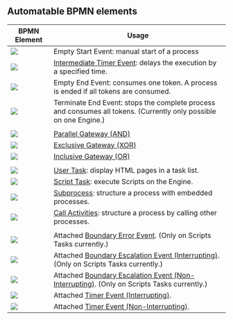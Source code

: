 ## Automatable BPMN elements

| BPMN Element                                                        | Usage                                                                                                              |
| ------------------------------------------------------------------- | ------------------------------------------------------------------------------------------------------------------ |
| ![](/images/bpmn/icons-black/EventStartEmpty.svg)                   | Empty Start Event: manual start of a process                                                                       |
| ![](/images/bpmn/icons-black/EventIntermediateTimer.svg)            | [Intermediate Timer Event](bpmn-timer): delays the execution by a specified time.                                  |
| ![](/images/bpmn/icons-black/EventEndEmpty.svg)                     | Empty End Event: consumes one token. A process is ended if all tokens are consumed.                                |
| ![](/images/bpmn/icons-black/EventEndTerminate.svg)                 | Terminate End Event: stops the complete process and consumes all tokens. (Currently only possible on one Engine.)  |
|                                                                     |
| ![](/images/bpmn/icons-black/GatewayParallel.svg)                   | [Parallel Gateway (AND)](bpmn-gateways#and-gateway)                                                                |
| ![](/images/bpmn/icons-black/GatewayExclusive.svg)                  | [Exclusive Gateway (XOR)](bpmn-gateways#xor-and-or-splitting-gateways)                                             |
| ![](/images/bpmn/icons-black/GatewayInclusive.svg)                  | [Inclusive Gateway (OR)](bpmn-gateways#xor-and-or-splitting-gateways)                                              |
|                                                                     |
| ![](/images/bpmn/icons-black/TaskUser.svg)                          | [User Task](bpmn-user-tasks): display HTML pages in a task list.                                                   |
| ![](/images/bpmn/icons-black/TaskScript.svg)                        | [Script Task](bpmn-script-task): execute Scripts on the Engine.                                                    |
| ![](/images/bpmn/icons-black/TaskSubprocess.svg)                    | [Subprocess](bpmn-subprocesses): structure a process with embedded processes.                                      |
| ![](/images/bpmn/icons-black/TaskCallActivity.svg)                  | [Call Activities](bpmn-subprocesses): structure a process by calling other processes.                              |
|                                                                     |
| ![](/images/bpmn/icons-black/EventIntError.svg)                     | Attached [Boundary Error Event](bpmn-error-escalation). (Only on Scripts Tasks currently.)                         |
| ![](/images/bpmn/icons-black/EventIntEscalationInterrupting.svg)    | Attached [Boundary Escalation Event (Interrupting)](bpmn-error-escalation). (Only on Scripts Tasks currently.)     |
| ![](/images/bpmn/icons-black/EventIntEscalationNoninterrupting.svg) | Attached [Boundary Escalation Event (Non-Interrupting)](bpmn-error-escalation). (Only on Scripts Tasks currently.) |
| ![](/images/bpmn/icons-black/EventBoundaryTimer.svg)                | Attached [Timer Event (Interrupting)](bpmn-timer).                                                                 |
| ![](/images/bpmn/icons-black/EventBoundaryTimerNonInterrupting.svg) | Attached [Timer Event (Non-Interrupting)](bpmn-timer).                                                             |
